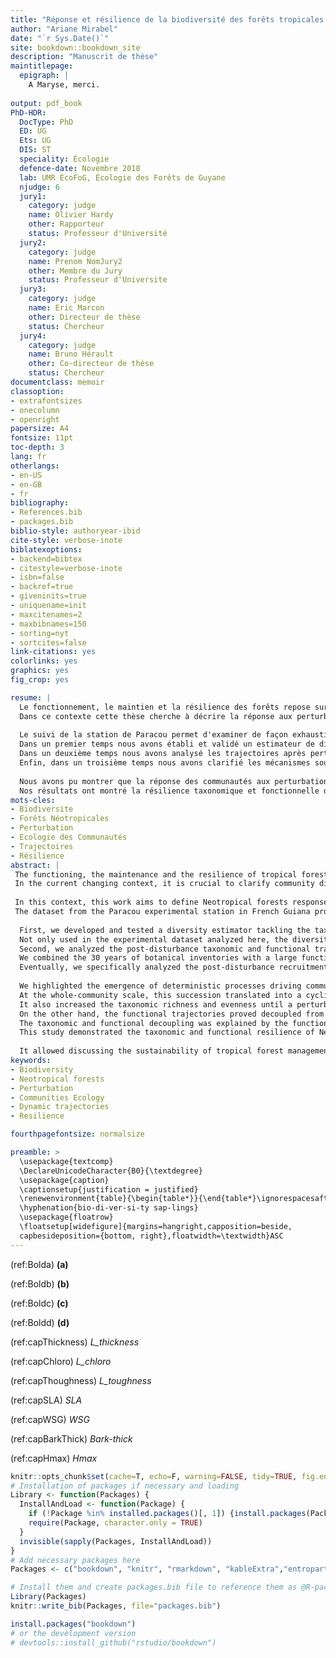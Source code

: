```yaml
--- 
title: "Réponse et résilience de la biodiversité des forêts tropicales après perturbation"
author: "Ariane Mirabel"
date: "`r Sys.Date()`"
site: bookdown::bookdown_site
description: "Manuscrit de thèse"
maintitlepage:
  epigraph: |
    A Maryse, merci.
    
output: pdf_book
PhD-HDR:
  DocType: PhD
  ED: UG
  Ets: UG
  DIS: ST
  speciality: Écologie
  defence-date: Novembre 2018
  lab: UMR EcoFoG, Écologie des Forêts de Guyane
  njudge: 6
  jury1:
    category: judge
    name: Olivier Hardy
    other: Rapporteur
    status: Professeur d'Université
  jury2:
    category: judge
    name: Prenom NomJury2
    other: Membre du Jury
    status: Professeur d'Universite
  jury3:
    category: judge
    name: Eric Marcon
    other: Directeur de thèse
    status: Chercheur
  jury4:
    category: judge
    name: Bruno Hérault
    other: Co-directeur de thèse
    status: Chercheur
documentclass: memoir
classoption:
- extrafontsizes
- onecolumn
- openright
papersize: A4
fontsize: 11pt
toc-depth: 3
lang: fr
otherlangs:
- en-US
- en-GB
- fr
bibliography: 
- References.bib
- packages.bib
biblio-style: authoryear-ibid
cite-style: verbose-inote
biblatexoptions:
- backend=bibtex
- citestyle=verbose-inote
- isbn=false
- backref=true
- giveninits=true
- uniquename=init
- maxcitenames=2
- maxbibnames=150
- sorting=nyt
- sortcites=false
link-citations: yes
colorlinks: yes
graphics: yes
fig_crop: yes

resume: |
  Le fonctionnement, le maintien et la résilience des forêts repose sur la diversité des communautés d'arbres qui les constituent. Clarifier la réponse de la biodiversité forestière aux perturbations est primordial dans le contexte des changements actuels pour préserver et gérer les forêts et les biens et services qu'elles rendent, spécifiquement en forêt tropicale où la diversité est à la fois la plus élevée et la plus menacée au monde.
  Dans ce contexte cette thèse cherche à décrire la réponse aux perturbations de la diversité des communautés forestières, à identifier les processus écologiques sous-jacents, et à discuter des perspectives pour la gestion et la conservation des forêts. 
  
  Le suivi de la station de Paracou permet d'examiner de façon exhaustive sur 30 années la réponse des communautés tropicales après un gradient de perturbation.
  Dans un premier temps nous avons établi et validé un estimateur de diversité fiable, permettant de pallier les incertitudes de détermination inhérentes aux inventaires forestiers et aux bases de données fonctionnelles. Non seulement appliqué dans le cadre de cette thèse aux données de Paracou, cet estimateur a été appliqué au contexte de l'exploitation forestière pour proposer une méthode d'inventaire forestier optimisant le coût et la précision des inventaires.
  Dans un deuxième temps nous avons analysé les trajectoires après perturbation de la diversité et de la composition taxonomique et fonctionnelle des communautés, à partir des inventaires botaniques et d'un large jeu de données fonctionnel comprenant des traits des feuilles, du bois et des traits d'histoire de vie. 
  Enfin, dans un troisième temps nous avons clarifié les mécanismes sous-jacents la trajectoire des communautés en analysant spécifiquement la diversité et la composition des communautés recrutées après perturbation.
  
  Nous avons pu montrer que la réponse des communautés aux perturbations correspondait à l'émergence de processus déterministes, correspondant au recrutement d'un pool de pionnières défini et commun à toutes les communautés, puis au retour des processus stochastiques régissant la diversité des forêts non perturbées. A l'échelle de la communauté, ces processus correspondent à une modification cyclique de la composition taxonomique et au maintien des différences entre communautés. Ils augmentent la richesse et l'équitabilité taxonomiques jusqu'à une certaine intensité de perturbation au-delà de laquelle, conformément à la théorie des perturbations intermédiaires, la richesse taxonomique diminue et la dominance des pionnières augmente de façon persistante. Les trajectoires fonctionnelles en revanches se sont montrées décorrélées des trajectoires taxonomiques, avec la convergence de la composition fonctionnelle malgré leur divergence taxonomique et l'homogénéité des trajectoires de diversité quelle que soit l'intensité de la perturbation. Nous avons pu expliquer ce découplage entre trajectoires taxonomiques et fonctionnelles par les modifications de la redondance fonctionnelle, élevée en forêt tropicale, atténuant l'impact fonctionnel des perturbations et faisant office de paramètre cinétiquement déterminant de la restauration des commuanautés après perturbation.
  Nos résultats ont montré la résilience taxonomique et fonctionnelle des communautés tropicales et ont mis en évidence les éléments clés de la restauration après perturbation et permis de discuter de la possibilité d'une exploitation durable des forêts et de nouvelles perspectives de modélisation de la diversité.
mots-cles:
- Biodiversite
- Forêts Néotropicales
- Perturbation
- Ecologie des Communautés
- Trajectoires
- Résilience
abstract: |
 The functioning, the maintenance and the resilience of tropical forests largely rely on tree community diversity. 
 In the current changing context, it is crucial to clarify community diversity response to disturbance in order to maintain forests goods and services, specifically in tropical forests that are as diverse and crucial as they are currently threatened.
 
 In this context, this work aims to define Neotropical forests response to disturbance, identify the underlying ecological mechanisms and discuss the perspectives for tropical forests conservation and management.
 The dataset from the Paracou experimental station in French Guiana provides an exhaustive monitoring of Neotropical tree communities response to a disturbance gradient over 30 years.
 
  First, we developed and tested a diversity estimator tackling the taxonomic uncertainties of forest inventories and improving the accuracy of biodiversity surveys. 
  Not only used in the experimental dataset analyzed here, the diversity estimator was applied in the context of pre-logging inventories to propose an inventory protocol optimizing the costs of the inventories and the accuracy of the diversity estimation.
  Second, we analyzed the post-disturbance taxonomic and functional trajectories at the scale of the whole community. 
  We combined the 30 years of botanical inventories with a large functional dataset encompassing key leaf, root, wood and life-history functional traits.
  Eventually, we specifically analyzed the post-disturbance recruitment processes and the diversity and composition succession.
  
  We highlighted the emergence of deterministic processes driving community responses to disturbance first through the recruitment of a restricted pool of pioneers, common to all communities, and then through the recovery of pre-disturbance stochastic processes.
  At the whole-community scale, this succession translated into a cyclic taxonomic composition trajectory maintaining the initial differences among communities.
  It also increased the taxonomic richness and evenness until a perturbation intensity threshold above which, in accordance with the Intermediate Disturbance Hypothesis, the taxonomic richness decreased and the pioneers became persistently dominant.
  On the other hand, the functional trajectories proved decoupled from taxonomic trajectories and highlighted communities functional convergence and the uniformity of the functional trajectories whatever the disturbance intensity.
  The taxonomic and functional decoupling was explained by the functional redundancy that mitigated the disturbance functional impact and proved to be the slow parameter of tropical forest recovery.
  This study demonstrated the taxonomic and functional resilience of Neotropical communities and highlighted the key parameters of forest recovery. 
  
  It allowed discussing the sustainability of tropical forest management practices and some perspectives for the modeling of community diversity.
keywords:
- Biodiversity
- Neotropical forests
- Perturbation
- Communities Ecology
- Dynamic trajectories
- Resilience

fourthpagefontsize: normalsize

preamble: >
  \usepackage{textcomp}
  \DeclareUnicodeCharacter{B0}{\textdegree}
  \usepackage{caption}
  \captionsetup{justification = justified}
  \renewenvironment{table}{\begin{table*}}{\end{table*}\ignorespacesafterend}
  \hyphenation{bio-di-ver-si-ty sap-lings}
  \usepackage{floatrow}
  \floatsetup[widefigure]{margins=hangright,capposition=beside,
  capbesideposition={bottom, right},floatwidth=\textwidth}ASC
---
```



(ref:Bolda) **(a)**

(ref:Boldb) **(b)**

(ref:Boldc) **(c)**

(ref:Boldd) **(d)**

(ref:capThickness) *L_thickness*

(ref:capChloro) *L_chloro*

(ref:capThoughness) *L_toughness*

(ref:capSLA) *SLA*

(ref:capWSG) *WSG*

(ref:capBarkThick) *Bark-thick*

(ref:capHmax) *Hmax*

<!-- knitr and R options (packages, ...) --> 
```r
knitr::opts_chunk$set(cache=T, echo=F, warning=FALSE, tidy=TRUE, fig.env='figure*', out.width='100%', fig.asp=.75, fig.align='center',echo=F)
# Installation of packages if necessary and loading
Library <- function(Packages) {
  InstallAndLoad <- function(Package) {
    if (!Package %in% installed.packages()[, 1]) {install.packages(Package)}
    require(Package, character.only = TRUE)
  }
  invisible(sapply(Packages, InstallAndLoad))
}
# Add necessary packages here
Packages <- c("bookdown", "knitr", "rmarkdown", "kableExtra","entropart")

# Install them and create packages.bib file to reference them as @R-package
Library(Packages)
knitr::write_bib(Packages, file="packages.bib")
```

```r
install.packages("bookdown")
# or the development version
# devtools::install_github("rstudio/bookdown")
```

\mainmatter
 
